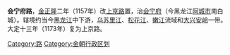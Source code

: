 '''会宁府路'''，[[金|金]][[正隆|正隆]]二年（1157年）改[[上京路|上京路]]置，治[[会宁府|会宁府]]（今黑龙江[[阿城市|阿城市]]南白城）。辖境约当今[[黑龙江|黑龙江]]中下游，[[乌苏里江|乌苏里江]]、[[松花江|松花江]]、[[嫩江|嫩江]]流域和[[大兴安岭|大兴安岭]]一带。大定十三年（1173年）复为上京路。

[[Category:路|Category:路]] 
 
[[Category:金朝行政区划|Category:金朝行政区划]]